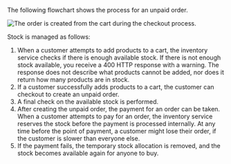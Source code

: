 
The following flowchart shows the process for an unpaid order.

![The order is created from the cart during the checkout process.](/assets/unpaidorder.png)

Stock is managed as follows:

1. When a customer attempts to add products to a cart, the inventory service checks if there is enough available stock. If there is not enough stock available, you receive a 400 HTTP response with a warning. The response does not describe what products cannot be added, nor does it return how many products are in stock.
2. If a customer successfully adds products to a cart, the customer can checkout to create an unpaid order.
3. A final check on the available stock is performed.
4. After creating the unpaid order, the payment for an order can be taken. When a customer attempts to pay for an order, the inventory service reserves the stock before the payment is processed internally. At any time before the point of payment, a customer might lose their order, if the customer is slower than everyone else.
5. If the payment fails, the temporary stock allocation is removed, and the stock becomes available again for anyone to buy.


